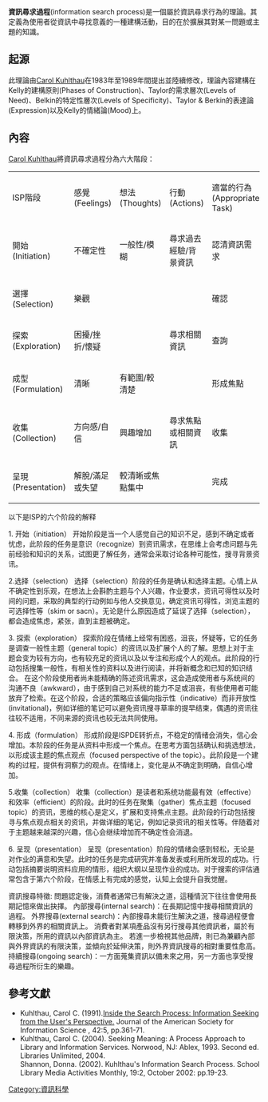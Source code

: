 {{多個問題|
{{Link style|time=2015-12-12T06:12:09+00:00}}
{{no footnotes|time=2015-10-29T07:32:24+00:00}}
{{orphan|time=2015-10-29T07:32:24+00:00}}
}}
'''資訊尋求過程'''(information search process)是一個屬於資訊尋求行為的理論。其定義為使用者從資訊中尋找意義的一種建構活動，目的在於擴展其對某一問題或主題的知識。

==起源==
此理論由[[:en:Carol_Kuhlthau|Carol Kuhlthau]]在1983年至1989年間提出並陸續修改，理論內容建構在Kelly的建構原則(Phases of Construction)、Taylor的需求層次(Levels of Need)、Belkin的特定性層次(Levels of Specificity)、Taylor & Berkin的表達論(Expression)以及Kelly的情緒論(Mood)上。

==內容==
[[w:Carol_Kuhlthau|Carol Kuhlthau]]將資訊尋求過程分為六大階段：

{| border="1" 
|- 
| ISP階段 || 感覺(Feelings) || 想法(Thoughts) || 行動(Actions) || 適當的行為(Appropriate Task)
|- 
| 開始(Initiation) || 不確定性 || 一般性/模糊 || 尋求過去經驗/背景資訊 || 認清資訊需求
|- 
| 選擇(Selection) || 樂觀 || 　 || 　 || 確認 
|- 
| 探索(Exploration) || 困擾/挫折/懷疑 || 　 || 尋求相關資訊 || 查詢
|- 
| 成型(Formulation) || 清晰 || 有範圍/較清楚 || 　 || 形成焦點 
|- 
| 收集(Collection) || 方向感/自信 || 興趣增加 || 尋求焦點或相關資訊 || 收集
|- 
| 呈現(Presentation) || 解脫/滿足或失望 || 較清晰或焦點集中 || 　 || 完成 
|}

以下是ISP的六个阶段的解释


1. 开始（initiation）
开始阶段是当一个人感觉自己的知识不足，感到不确定或者忧虑，此阶段的任务是意识（recognize）到资讯需求，在思维上会考虑问题与先前经验和知识的关系，试图更了解任务，通常会采取讨论各种可能性，搜寻背景资讯。

2.选择（selection）
选择（selection）阶段的任务是确认和选择主题。心情上从不确定性到乐观，在想法上会斟酌主题与个人兴趣，作业要求，资讯可得性以及时间的问题，采取的典型的行动例如与他人交换意见，确定资讯可得性，浏览主题的可选择性等（skim or sacn）。无论是什么原因造成了延误了选择（selection），都会造成焦虑，紧张，直到主题被确定。

3. 探索（exploration）
探索阶段在情绪上经常有困惑，沮丧，怀疑等，它的任务是调查一般性主题（general topic）的资讯以及扩展个人的了解。思想上对于主题会变为较有方向，也有较充足的资讯以及以专注和形成个人的观点。此阶段的行动包括搜集一般性，有相关性的资料以及进行阅读，并将新概念和已知的知识结合。
在这个阶段使用者尚未能精确的陈述资讯需求，这会造成使用者与系统间的沟通不良（awkward），由于感到自己对系统的能力不足或沮丧，有些使用者可能放弃了检索。在这个阶段，合适的策略应该偏向指示性（indicative）而非开放性(invitational)，例如详细的笔记可以避免资讯搜寻草率的提早结束，偶遇的资讯往往较不适用，不同来源的资讯也较无法共同使用。

4. 形成（formulation）
形成阶段是ISPDE转折点，不稳定的情绪会消失，信心会增加。本阶段的任务是从资料中形成一个焦点。在思考方面包括确认和挑选想法，以形成该主题的焦点观点（focused perspective of the topic）。此阶段是一个建构的过程，提供有洞察力的观点。在情绪上，变化是从不确定到明确，自信心增加。
 

5.收集（collection）
收集（collection）是读者和系统功能最有效（effective）和效率（efficient）的阶段。此时的任务在聚集（gather）焦点主题（focused topic）的资讯，思维的核心是定义，扩展和支持焦点主题。此阶段的行动包括搜寻与焦点观点相关的资讯，并做详细的笔记，例如记录资讯的相关性等。伴随着对于主题越来越深的兴趣，信心会继续增加而不确定性会消退。   

6. 呈现（presentation）
呈现（presentation）阶段的情绪会感到轻松，无论是对作业的满意和失望。此时的任务是完成研究并准备发表或利用所发现的成功。行动包括摘要说明资料应用的情形，组织大纲以呈现作业的成功。对于搜索的评估通常包含于第六个阶段，在情感上有完成的感觉，认知上会提升自我觉醒。

資訊搜尋特徵:
問題認定後，消費者通常已有解決之道，這種情況下往往會使用長期記憶來做出抉擇。 
內部搜尋(internal search)：在長期記憶中搜尋相關資訊的過程。 
外界搜尋(external search)：內部搜尋未能衍生解決之道，搜尋過程便會轉移到外界的相關資訊上。
消費者對某項產品沒有另行搜尋其他資訊者，屬於有限決策，所用的資訊以內部資訊為主。
若進一步檢視其他品牌，則已為兼顧內部與外界資訊的有限決策，並傾向於延伸決策，則外界資訊搜尋的相對重要性愈高。 
持續搜尋(ongoing search)：一方面蒐集資訊以備未來之用，另一方面也享受搜尋過程所衍生的樂趣。

==參考文獻==
*Kuhlthau, Carol C. (1991).[http://www.eric.ed.gov/sitemap/html_0900000b8002d64f.html Inside the Search Process: Information Seeking from the User's Perspective.]{{dead link|date=2018年4月 |bot=InternetArchiveBot |fix-attempted=yes }} Journal of the American Society for Information Science , 42:5, pp.361-71.
*Kuhlthau, Carol C. (2004). Seeking Meaning: A Process Approach to Library and Information Services. Norwood, NJ: Ablex, 1993. Second ed. Libraries Unlimited, 2004.<br />Shannon, Donna. (2002). Kuhlthau's Information Search Process. School Library Media Activities Monthly, 19:2, October 2002: pp.19-23. 

[[Category:資訊科學|Category:資訊科學]]